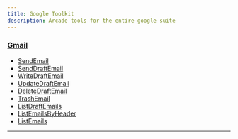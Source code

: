 ```yaml
---
title: Google Toolkit
description: Arcade tools for the entire google suite
---
```


### [Gmail](./google/gmail.mdx)

- [SendEmail](./google/gmail.mdx#sendemail)
- [SendDraftEmail](./google/gmail.mdx#senddraftemail)
- [WriteDraftEmail](./google/gmail.mdx#writedraftemail)
- [UpdateDraftEmail](./google/gmail.mdx#updatedraftemail)
- [DeleteDraftEmail](./google/gmail.mdx#deletedraftemail)
- [TrashEmail](./google/gmail.mdx#trashemail)
- [ListDraftEmails](./google/gmail.mdx#listdraftemails)
- [ListEmailsByHeader](./google/gmail.mdx#listemailsbyheader)
- [ListEmails](./google/gmail.mdx#listemails)

---

